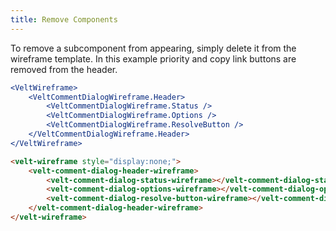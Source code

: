 ```yaml
---
title: Remove Components
---
```


To remove a subcomponent from appearing, simply delete it from the wireframe template.
In this example priority and copy link buttons are removed from the header.
<Tabs>

<Tab title="React / Next.js">

```jsx
<VeltWireframe>
    <VeltCommentDialogWireframe.Header>
        <VeltCommentDialogWireframe.Status />
        <VeltCommentDialogWireframe.Options />
        <VeltCommentDialogWireframe.ResolveButton />
    </VeltCommentDialogWireframe.Header>
</VeltWireframe>
```

</Tab>

<Tab title="Other Frameworks">

```html
<velt-wireframe style="display:none;">
    <velt-comment-dialog-header-wireframe>
        <velt-comment-dialog-status-wireframe></velt-comment-dialog-status-wireframe>
        <velt-comment-dialog-options-wireframe></velt-comment-dialog-options-wireframe>
        <velt-comment-dialog-resolve-button-wireframe></velt-comment-dialog-resolve-button-wireframe>
    </velt-comment-dialog-header-wireframe>
</velt-wireframe>
```
</Tab>

</Tabs>